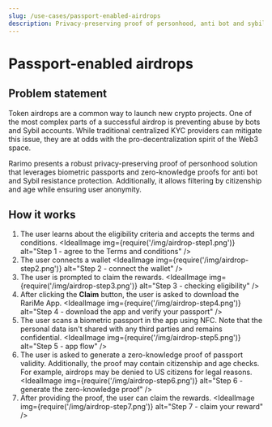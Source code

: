 ```yaml
---
slug: /use-cases/passport-enabled-airdrops
description: Privacy-preserving proof of personhood, anti bot and sybil-resistant protection for airdrops using biometric passports and zero-knowledge proofs.
---
```


# Passport-enabled airdrops

## Problem statement

Token airdrops are a common way to launch new crypto projects. One of the most complex parts of a successful airdrop is preventing abuse by bots and Sybil accounts. While traditional centralized KYC providers can mitigate this issue, they are at odds with the pro-decentralization spirit of the Web3 space.

Rarimo presents a robust privacy-preserving proof of personhood solution that leverages biometric passports and zero-knowledge proofs for anti bot and Sybil resistance protection. Additionally, it allows filtering by citizenship and age while ensuring user anonymity.

## How it works

1. The user learns about the eligibility criteria and accepts the terms and conditions.
    <IdealImage img={require('/img/airdrop-step1.png')} alt="Step 1 - agree to the Terms and conditions" />
1. The user connects a wallet
    <IdealImage img={require('/img/airdrop-step2.png')} alt="Step 2 - connect the wallet" />
1. The user is prompted to claim the rewards.
    <IdealImage img={require('/img/airdrop-step3.png')} alt="Step 3 - checking eligibility" />
1. After clicking the **Claim** button, the user is asked to download the RariMe App.
    <IdealImage img={require('/img/airdrop-step4.png')} alt="Step 4 - download the app and verify your passport" />
1. The user scans a biometric passport in the app using NFC. Note that the personal data isn't shared with any third parties and remains confidential.
    <IdealImage img={require('/img/airdrop-step5.png')} alt="Step 5 - app flow" />
1. The user is asked to generate a zero-knowledge proof of passport validity. Additionally, the proof may contain citizenship and age checks. For example, airdrops may be denied to US citizens for legal reasons.
    <IdealImage img={require('/img/airdrop-step6.png')} alt="Step 6 - generate the zero-knowledge proof" />
1. After providing the proof, the user can claim the rewards.
    <IdealImage img={require('/img/airdrop-step7.png')} alt="Step 7 - claim your reward" />
